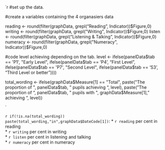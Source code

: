 

`r 
#set up the data.

#create a variables containing the 4 organasiers data

reading <- round(filter(graphData, grepl("Reading", Indicator))$Figure,0)
writing <- round(filter(graphData, grepl("Writing", Indicator))$Figure,0)
listen <- round(filter(graphData, grepl("Listening & Talking", Indicator))$Figure,0)
numeracy <- round(filter(graphData, grepl("Numeracy", Indicator))$Figure,0)

#code level achieving depending on the tab.
level <- ifelse(panelData$tab == 'P1', "Early Level", 
		ifelse(panelData$tab == 'P4', "First Level", 
		ifelse(panelData$tab == 'P7', "Second Level", 
		ifelse(panelData$tab == 'S3', "Third Level or better"))))

total_wording <- ifelse(graphData$Measure[1] == "Total", paste("The proportion of ", panelData$tab, " pupils achieving ", level),
			paste("The proportion of ", panelData$tab, " pupils with ", graphData$Measure[1], " achieving ", level))

`

`r if(!is.na(total_wording)) paste(total_wording,"in",graphData$DateCode[1])`:
* `r reading` per cent in reading  
* `r writing` per cent in writing  
* `r listen` per cent in listening and talking  
* `r numeracy` per cent in numeracy  
